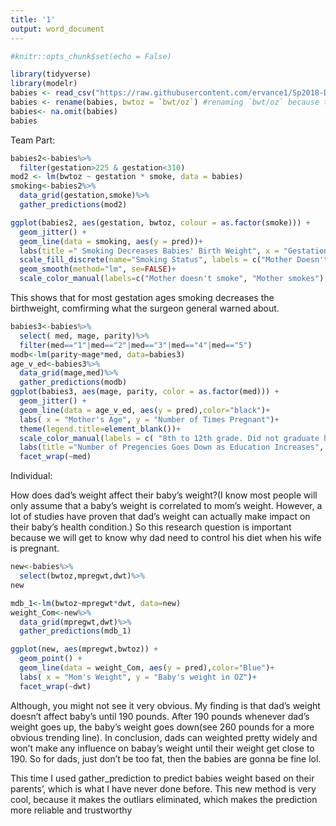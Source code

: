 ```yaml
---
title: '1'
output: word_document
---
```


```r
#knitr::opts_chunk$set(echo = False)
```



```r
library(tidyverse)
library(modelr)
babies <- read_csv("https://raw.githubusercontent.com/ervance1/Sp2018-Data-Science-repo/master/babies2a.dat")
babies <- rename(babies, bwtoz = `bwt/oz`) #renaming `bwt/oz` because the "/" sign requires special care
babies<- na.omit(babies)
babies
```

Team Part:

```r
babies2<-babies%>%
  filter(gestation>225 & gestation<310)
mod2 <- lm(bwtoz ~ gestation * smoke, data = babies)
smoking<-babies2%>%
  data_grid(gestation,smoke)%>%
  gather_predictions(mod2)
```



```r
ggplot(babies2, aes(gestation, bwtoz, colour = as.factor(smoke))) + 
  geom_jitter() + 
  geom_line(data = smoking, aes(y = pred))+
  labs(title =" Smoking Decreases Babies' Birth Weight", x = "Gestation (Days)", y = "Birth Weight (oz)")+
  scale_fill_discrete(name="Smoking Status", labels = c("Mother Doesn't Smoke", "Mother Does Smoke"))+
  geom_smooth(method="lm", se=FALSE)+  
  scale_color_manual(labels=c("Mother doesn't smoke", "Mother smokes"), values=c("darkblue", "red") )
```



This shows that for most gestation ages smoking decreases the birthweight, comfirming what the surgeon general warned about.


```r
babies3<-babies%>%
  select( med, mage, parity)%>%
  filter(med=="1"|med=="2"|med=="3"|med=="4"|med=="5")
modb<-lm(parity~mage*med, data=babies3)
age_v_ed<-babies3%>%
  data_grid(mage,med)%>%
  gather_predictions(modb)
ggplot(babies3, aes(mage, parity, color = as.factor(med))) + 
  geom_jitter() +
  geom_line(data = age_v_ed, aes(y = pred),color="black")+
  labs( x = "Mother's Age", y = "Number of Times Pregnant")+
  theme(legend.title=element_blank())+
  scale_color_manual(labels = c( "8th to 12th grade. Did not graduate high school","High school graduate, no other schooling", "High school graduate + trade school", "High school graduate + some college", "College graduate" ),values = c( "red", "green", "orange", "blue", "purple"))+
  labs(title ="Number of Pregencies Goes Down as Education Increases", x = "Mother's Age", y = "Number of Times Pregnant")+
  facet_wrap(~med)
```


Individual:

How does dad's weight affect their baby's weight?(I know most people will only assume that a baby's weight is correlated to mom's weight. However, a lot of studies have proven that dad's weight can actually make impact on their baby's health condition.) So this research question is important because we will get to know why dad need to control his diet when his wife is pregnant. 
```r
new<-babies%>%
  select(bwtoz,mpregwt,dwt)%>%
new
```

```r
mdb_1<-lm(bwtoz~mpregwt*dwt, data=new)
weight_Com<-new%>%
  data_grid(mpregwt,dwt)%>%
  gather_predictions(mdb_1)

```

```r
ggplot(new, aes(mpregwt,bwtoz)) + 
  geom_point() +
  geom_line(data = weight_Com, aes(y = pred),color="Blue")+
  labs( x = "Mom's Weight", y = "Baby's weight in OZ")+
  facet_wrap(~dwt)
```

Although, you might not see it very obvious. My finding is that dad's weight doesn't affect baby's until 190 pounds. After 190 pounds whenever dad's weight goes up, the baby's weight goes down(see 260 pounds for a more obvious trending line). In conclusion, dads can weighted pretty widely and won't make any influence on babay's weight until their weight get close to 190. So for dads, just don't be too fat, then the babies are gonna be fine lol.

This time I used gather_prediction to predict babies weight based on their parents', which is what I have never done before. This new method is very cool, because it makes the outliars eliminated, which makes the prediction more reliable and trustworthy
